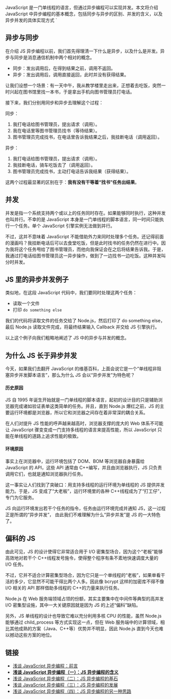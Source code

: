 
JavaScript 是一门单线程的语言，但通过异步编程可以实现并发。本文将介绍 JavaScript 中异步编程的基本概念，包括同步与异步的区别、并发的含义，以及异步并发的具体实现方式
`

## 异步与同步

在介绍 JS 异步编程以前，我们首先得理清一下什么是异步，以及什么是并发。异步与同步是消息通信机制中两个相对的概念。

- 同步：发出调用后，在得到结果之前，调用不返回。
- 异步：发出调用后，调用直接返回，此时并没有获得结果。

让我们设想一个场景：有一天中午，我从教学楼里走出来，正想着去吃饭，突然一时兴起在图书馆里找一本书，于是拿出手机向图书管理员打电话。

<BlogImage filePath="async-js/async-js-1-1" alt="高颜值的我与图书管理员在线对谈" />

接下来，我们分别用同步和异步去理解这个过程：

同步：

1. 我打电话给图书管理员，提出请求（调用）。
2. 我在电话里等图书管理员找书（等待结果）。
3. 图书管理员完成找书，在电话里告诉我结果之后，我挂断电话（调用返回）。

异步：

1. 我打电话给图书管理员，提出请求（调用）。
2. 我挂断电话，骑车吃饭去了（调用返回）。
3. 图书管理员完成找书，主动打电话告诉我结果（获得结果）。

这两个过程最显著的区别在于：**我有没有干等着“找书”任务出结果**。

## 并发

并发是指一个系统支持两个或以上的任务同时存在。如果能够同时执行，这种并发也叫并行。不幸的是 JavaScript 本身是一门单线程的脚本语言，同一时间只能执行一个任务。单个 JavaScript 引擎实例无法做到并行。

不过，这并不意味着 JavaScript 不能借助外力来同时处理多个任务。还记得前面的漫画吗？我挂断电话后可以去食堂吃饭，但是此时找书的任务仍然在进行中。因为我将这个任务甩给了图书管理员，而他向我保证会在之后将结果告诉我。于是，我通过打电话给图书管理员这一异步操作，做到了一边找书一边吃饭。这种并发叫分时并发。

<BlogImage filePath="async-js/async-js-1-2" alt="一边找书一边恰饭" />

## JS 里的异步并发例子

类似地，在这段 JavaScript 代码中，我们要同时处理这两个任务：

- 读取一个文件
- 打印 `do something else`

<BlogImage filePath="async-js/async-js-1-3" alt="JS 里的异步并发例子" />

我们的代码将读取文件的任务交给了 Node.js，然后打印了 do something else，最后 Node.js 读取文件完成，将最终结果输入 Callback 并交给 JS 引擎执行。

以上这个例子向我们粗略地阐述了 JS 中的异步与并发的概念。

## 为什么 JS 长于异步并发

今天，如果我们去翻开 JavaScript 的维基百科，上面会说它是一个“单线程非阻塞异步并发脚本语言”，那么为什么 JS 会以“异步并发”为特色呢？

#### 历史原因

JS 自 1995 年诞生开始就是一门单线程的脚本语言，起初的设计目的只是辅助浏览器完成诸如验证表单这类简单的任务。并且，直到 Node.js 爆红之前，JS 的主要运行环境都是浏览器，所以它和浏览器之间存在着非常深的耦合关系。

在人们对提升 JS 性能的呼声越来越高时，浏览器支撑的庞大的 Web 体系不可能让 JavaScript 骤变变成一门支持多线程的语言来提高性能，所以 JavaScript 只能在单线程的道路上追求性能的极致。

#### 环境原因

事实上在浏览器中，运行环境包括了 DOM、BOM 等浏览器自身暴露给 JavaScript 的 API，这些 API 通常由 C++编写，并且由浏览器执行，JS 只负责调用它们，也就是通知浏览器执行任务。

这一事实让人们找到了突破口：用支持多线程的运行环境为单线程的 JS 提供并发能力。于是，JS 变成了“大老板”，运行环境里的各种 C++线程成为了“打工仔”，专门为它服务。

JS 向运行环境发出若干个任务的指令，任务由运行环境完成并通知 JS，这一过程正是所谓的“异步并发”， 由此我们不难理解为什么“异步并发”是 JS 的一大特色了。

<BlogImage filePath="async-js/async-js-1-4" alt="JS: like a boss" />

## 偏科的 JS

由此可见，JS 的设计使得它非常适合用于 I/O 密集型场合，因为这个“老板”能够高效地对若干个 C++线程发号施令，使得整个程序有条不紊地快速调度大量的 I/O 任务。

不过，它并不适合计算密集型场合，因为它只是一个单线程的“老板”，如果单看干活的多少，它显然不可能干得比两个人多。因此像 bcrypt 这样的加密库不得不像 I/O 相关的 API 那样借助多线程的 C++的力量来执行任务。

<BlogImage filePath="async-js/async-js-1-5" alt="JS 偏科" />

Node.js 在 Web 服务端领域占领的份额，其实主要集中在中间件等典型的高并发 I/O 密集型设施，其中一大关键原因就是因为 JS 的上述“偏科”缺陷。

另外，JS 单线程的设计也导致它难以充分利用多核 CPU 的性能，虽然 Node.js 能够通过 child_process 等方式实现这一点，但在 Web 服务端中的计算领域，相比其他成熟的方案（Java、C++等）优势并不明显，因此 Node.js 直到今天也难以撼动这些方案的地位。

<BlogImage filePath="async-js/async-js-1-6" alt="面对Java无能狂怒的JS" />

## 链接

- [浅谈 JavaScript 异步编程：前言](/articles/async-js)
- **[浅谈 JavaScript 异步编程（一）：JS 异步编程的含义](/articles/async-js-1)**
- [浅谈 JavaScript 异步编程（二）：JS 异步编程的基石](/articles/async-js-2)
- [浅谈 JavaScript 异步编程（三）：JS 异步编程的发展](/articles/async-js-3)
- [浅谈 JavaScript 异步编程（四）：JS 异步编程的另一种思路](/articles/async-js-4)
